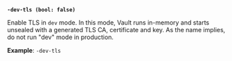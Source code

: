 <a id="server-flag-dev-tls" />

**`-dev-tls (bool: false)`**

Enable TLS in `dev` mode. In this mode, Vault runs in-memory and starts
unsealed with a generated TLS CA, certificate and key. As the name implies, do
not run "dev" mode in production.

**Example**: `-dev-tls`
